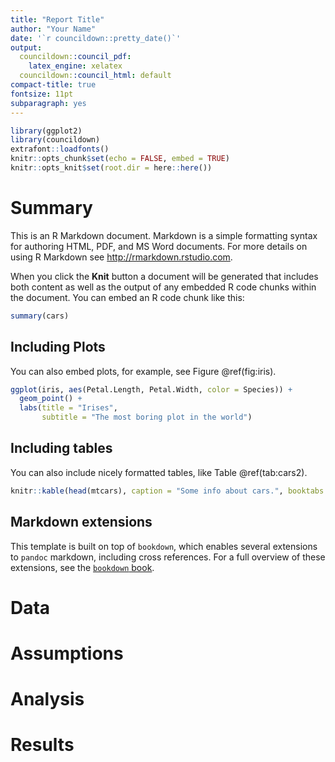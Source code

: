 ```yaml
---
title: "Report Title"
author: "Your Name"
date: '`r councildown::pretty_date()`'
output: 
  councildown::council_pdf:
    latex_engine: xelatex
  councildown::council_html: default
compact-title: true
fontsize: 11pt
subparagraph: yes
---
```


```r
library(ggplot2)
library(councildown)
extrafont::loadfonts()
knitr::opts_chunk$set(echo = FALSE, embed = TRUE)
knitr::opts_knit$set(root.dir = here::here())
```

# Summary

This is an R Markdown document. Markdown is a simple formatting syntax for authoring HTML, PDF, and MS Word documents. For more details on using R Markdown see <http://rmarkdown.rstudio.com>.

When you click the **Knit** button a document will be generated that includes both content as well as the output of any embedded R code chunks within the document. You can embed an R code chunk like this:

```r
summary(cars)
```

## Including Plots

You can also embed plots, for example, see Figure \@ref(fig:iris).

```r
ggplot(iris, aes(Petal.Length, Petal.Width, color = Species)) +
  geom_point() +
  labs(title = "Irises",
       subtitle = "The most boring plot in the world")
```

## Including tables

You can also include nicely formatted tables, like Table \@ref(tab:cars2).

```r
knitr::kable(head(mtcars), caption = "Some info about cars.", booktabs = TRUE)
```


## Markdown extensions

This template is built on top of `bookdown`, which enables several extensions to `pandoc` markdown, including cross references. For a full overview of these extensions, see the [`bookdown` book](https://bookdown.org/yihui/bookdown/).

# Data

# Assumptions

# Analysis

# Results

